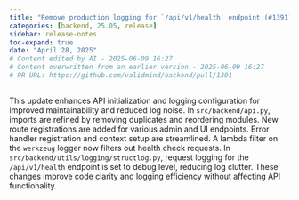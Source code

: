 ```yaml
---
title: "Remove production logging for `/api/v1/health` endpoint (#1391)"
categories: [backend, 25.05, release]
sidebar: release-notes
toc-expand: true
date: "April 28, 2025"
# Content edited by AI - 2025-06-09 16:27
# Content overwritten from an earlier version - 2025-06-09 16:27
# PR URL: https://github.com/validmind/backend/pull/1391
---
```


This update enhances API initialization and logging configuration for improved maintainability and reduced log noise. In `src/backend/api.py`, imports are refined by removing duplicates and reordering modules. New route registrations are added for various admin and UI endpoints. Error handler registration and context setup are streamlined. A lambda filter on the `werkzeug` logger now filters out health check requests. In `src/backend/utils/logging/structlog.py`, request logging for the `/api/v1/health` endpoint is set to debug level, reducing log clutter. These changes improve code clarity and logging efficiency without affecting API functionality.

<!--- VALIDATION SUMMARY
Content Type: title
Validation Status: CHECK
Attempts: 7
Last Validation: 2025-06-09 16:17:19
Result: The edited content is a clear and concise improvement over the original. It replaces the shorthand "prod" with "production," which is more formal and widely understood. Additionally, it specifies that the logging is related to an "endpoint," which provides more context. The use of backticks around `...
Reedit Available: Yes
Reedit Message: The edited content is a clear and concise improvement over the original. It replaces the shorthand "prod" with "production," which is more formal and widely understood. Additionally, it specifies that...
--->
